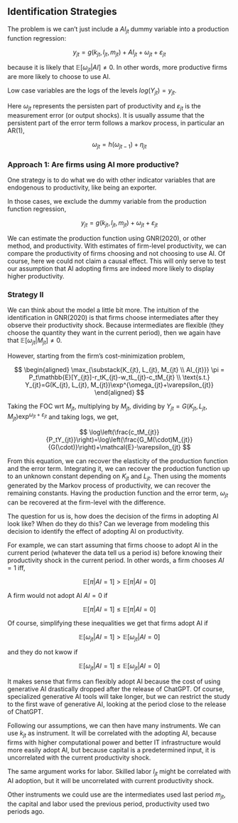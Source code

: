 ## Identification Strategies

The problem is we can't just include a $AI_{jt}$ dummy variable into a production function regression:

$$
y_{jt}=g(k_{jt}, l_{jt}, m_{jt}) + AI_{jt} +\omega_{jt}+\varepsilon_{jt}
$$

because it is likely that $\mathbb{E}[\omega_{jt}|AI]\not=0$. In other words, more productive firms are more likely to choose to use AI.

Low case variables are the logs of the levels $log(Y_{jt})=y_{jt}$.

Here $\omega_{jt}$ represents the persisten part of productivity and $\varepsilon_{jt}$ is the measurement error (or output shocks). It is usually assume that the persistent part of the error term follows a markov process, in particular an AR(1),

$$
\omega_{jt}=h(\omega_{jt-1})+\eta_{jt}
$$



### Approach 1: Are firms using AI more productive?

One strategy is to do what we do with other indicator variables that are endogenous to productivity, like being an exporter. 

In those cases, we exclude the dummy variable from the production function regression,


$$
y_{jt}=g(k_{jt}, l_{jt}, m_{jt}) +\omega_{jt}+\varepsilon_{jt}
$$

We can estimate the production function using GNR(2020), or other method, and productivity. With estimates of firm-level productivity, we can compare the productivity of firms choosing and not choosing to use AI. Of course, here we could not claim a causal effect. This will only serve to test our assumption that AI adopting firms are indeed more likely to display higher productivity.


### Strategy II 

We can think about the model a little bit more. The intuition of the identification in GNR(2020) is that firms choose intermediates after they observe their productivity shock. Because intermediates are flexible (they choose the quantity they want in the current period), then we again have that $\mathbb{E}[\omega_{jt}|M_{jt}]\not=0$.

However, starting from the firm's cost-minimization problem,

$$
\begin{aligned}
\max_{\substack{K_{jt}, L_{jt}, M_{jt} \\ AI_{jt}}} \pi = P_t\mathbb{E}[Y_{jt}]-r_tK_{jt}-w_tL_{jt}-c_tM_{jt} \\
 \text{s.t.} Y_{jt}=G(K_{jt}, L_{jt}, M_{jt})\exp^{\omega_{jt}+\varepsilon_{jt}}
\end{aligned}
$$

Taking the FOC wrt $M_{jt}$, multiplying by $M_{jt}$, dividing by $Y_{jt}= G(K_{jt}, L_{jt}, M_{jt})\exp^{\omega_{jt}+\varepsilon_{jt}}$ and taking logs, we get,

$$
\log\left(\frac{c_tM_{jt}}{P_tY_{jt}}\right)=\log\left(\frac{G_M(\cdot)M_{jt}}{G(\cdot)}\right)+\mathcal{E}-\varepsilon_{jt}
$$

From this equation, we can recover the elasticity of the production function and the error term. Integrating it, we can recover the production function up to an unknown constant depending on $K_{jt}$ and $L_{jt}$. Then using the moments generated by the Markov process of productivity, we can recover the remaining constants. Having the production function and the error term, $\omega_{jt}$ can be recovered at the firm-level with the difference.

The question for us is, how does the decision of the firms in adopting AI look like? When do they do this? Can we leverage from modeling this decision to identify the effect of adopting AI on productivity.

For example, we can start assuming that firms choose to adopt AI in the current period (whatever the data tell us a period is) before knowing their productivity shock in the current period. In other words, a firm chooses $AI=1$ iff,

$$
\mathbb{E}[\pi|AI=1] > \mathbb{E}[\pi|AI=0] 
$$

A firm would not adopt AI $AI=0$ if

$$
\mathbb{E}[\pi|AI=1] \le \mathbb{E}[\pi|AI=0] 
$$

Of course, simplifying these inequalities we get that firms adopt AI if

$$
\mathbb{E}[\omega_{jt}|AI=1] > \mathbb{E}[\omega_{jt}|AI=0] 
$$

and they do not kwow if

$$
\mathbb{E}[\omega_{jt}|AI=1] \le \mathbb{E}[\omega_{jt}|AI=0] 
$$

It makes sense that firms can flexibly adopt AI because the cost of using generative AI drastically dropped after the release of ChatGPT. Of course, specialized generative AI tools will take longer, but we can restrict the study to the first wave of generative AI, looking at the period close to the release of ChatGPT.

Following our assumptions, we can then have many instruments. We can use $k_{jt}$ as instrument. It will be correlated with the adopting AI, because firms with higher computational power and better IT infrastructure would more easily adopt AI, but because capital is a predetermined input, it is uncorrelated with the current productivity shock. 

The same argument works for labor. Skilled labor $l_{jt}$ might be correlated with AI adoption, but it will be uncorrelated with current productivity shock.

Other instruments we could use are the intermediates used last period $m_{jt}$, the capital and labor used the previous period, productivity used two periods ago.